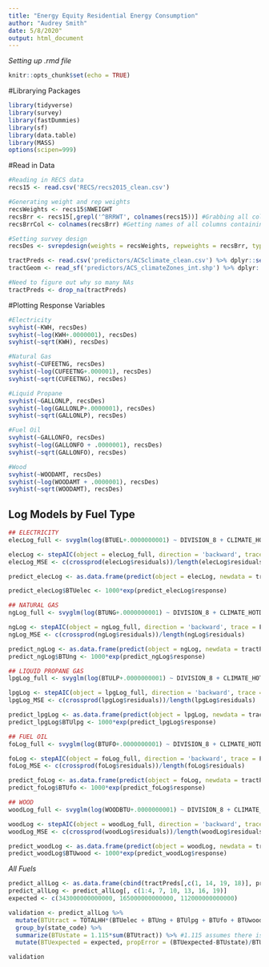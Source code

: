 ```yaml
---
title: "Energy Equity Residential Energy Consumption"
author: "Audrey Smith"
date: 5/8/2020"
output: html_document
---
```


_Setting up .rmd file_
```r
knitr::opts_chunk$set(echo = TRUE)
```

#Librarying Packages
```r
library(tidyverse)
library(survey)
library(fastDummies)
library(sf)
library(data.table)
library(MASS)
options(scipen=999)
```

#Read in Data
```r
#Reading in RECS data
recs15 <- read.csv('RECS/recs2015_clean.csv')

#Generating weight and rep weights
recsWeights <- recs15$NWEIGHT
recsBrr <- recs15[,grepl('^BRRWT', colnames(recs15))] #Grabbing all columns with Brr weights
recsBrrCol <- colnames(recsBrr) #Getting names of all columns containing Brr weights for later column selection

#Setting survey design
recsDes <- svrepdesign(weights = recsWeights, repweights = recsBrr, type = 'Fay', rho = .5, mse = TRUE, data = recs15) #Fay = resample method, Rho = weight shrinkage
```

```r
tractPreds <- read.csv('predictors/ACSclimate_clean.csv') %>% dplyr::select(-X)
tractGeom <- read_sf('predictors/ACS_climateZones_int.shp') %>% dplyr::select(GISJOIN, geometry)

#Need to figure out why so many NAs
tractPreds <- drop_na(tractPreds)
```

#Plotting Response Variables
```r
#Electricity
svyhist(~KWH, recsDes)
svyhist(~log(KWH+.0000001), recsDes)
svyhist(~sqrt(KWH), recsDes)

#Natural Gas
svyhist(~CUFEETNG, recsDes)
svyhist(~log(CUFEETNG+.000001), recsDes)
svyhist(~sqrt(CUFEETNG), recsDes)

#Liquid Propane
svyhist(~GALLONLP, recsDes)
svyhist(~log(GALLONLP+.0000001), recsDes)
svyhist(~sqrt(GALLONLP), recsDes)

#Fuel Oil
svyhist(~GALLONFO, recsDes)
svyhist(~log(GALLONFO + .0000001), recsDes)
svyhist(~sqrt(GALLONFO), recsDes)

#Wood
svyhist(~WOODAMT, recsDes)
svyhist(~log(WOODAMT + .0000001), recsDes)
svyhist(~sqrt(WOODAMT), recsDes)
```

## Log Models by Fuel Type
```r
## ELECTRICITY
elecLog_full <- svyglm(log(BTUEL+.0000000001) ~ DIVISION_8 + CLIMATE_HOTDRY + FUELHEAT_1 + FUELHEAT_2 + FUELHEAT_5 + FUELHEAT_7 + HDD65 + CDD65 + HHAGE + HHSEX_1 + NHSLDMEM + NHSLDMEMSQ + NUMCHILD + EMPLOYHH_12 + SDESCENT_1 + MONEYPY_2 + MONEYPY_3 + MONEYPY_45 + MONEYPY_678 + HOUSEHOLDER_RACE_2 + HOUSEHOLDER_RACE_3 + HOUSEHOLDER_RACE_4 + HOUSEHOLDER_RACE_5 + HOUSEHOLDER_RACE_7 + TOTROOMS + YEARMADERANGE_2 + YEARMADERANGE_3 + YEARMADERANGE_4 + YEARMADERANGE_5 + YEARMADERANGE_6 + YEARMADERANGE_7 + YEARMADERANGE_8 + TYPEHUQ_1 + TYPEHUQ_3 + TYPEHUQ_4 + TYPEHUQ_5 + ELPAY_1 + HEATHOME, family = gaussian(identity), design = recsDes)

elecLog <- stepAIC(object = elecLog_full, direction = 'backward', trace = F)
elecLog_MSE <- c(crossprod(elecLog$residuals))/length(elecLog$residuals)

predict_elecLog <- as.data.frame(predict(object = elecLog, newdata = tractPreds, type = 'response', na.action = na.include))

predict_elecLog$BTUelec <- 1000*exp(predict_elecLog$response)

## NATURAL GAS
ngLog_full <- svyglm(log(BTUNG+.0000000001) ~ DIVISION_8 + CLIMATE_HOTDRY + FUELHEAT_1 + FUELHEAT_2 + FUELHEAT_5 + FUELHEAT_7 + HDD65 + CDD65 + HHAGE + HHSEX_1 + NHSLDMEM + NHSLDMEMSQ + NUMCHILD + EMPLOYHH_12 + SDESCENT_1 + MONEYPY_2 + MONEYPY_3 + MONEYPY_45 + MONEYPY_678 + HOUSEHOLDER_RACE_2 + HOUSEHOLDER_RACE_3 + HOUSEHOLDER_RACE_4 + HOUSEHOLDER_RACE_5 + HOUSEHOLDER_RACE_7 + TOTROOMS + YEARMADERANGE_2 + YEARMADERANGE_3 + YEARMADERANGE_4 + YEARMADERANGE_5 + YEARMADERANGE_6 + YEARMADERANGE_7 + YEARMADERANGE_8 + TYPEHUQ_1 + TYPEHUQ_3 + TYPEHUQ_4 + TYPEHUQ_5 + ELPAY_1 + HEATHOME, family = gaussian(identity), design = recsDes)

ngLog <- stepAIC(object = ngLog_full, direction = 'backward', trace = F)
ngLog_MSE <- c(crossprod(ngLog$residuals))/length(ngLog$residuals)

predict_ngLog <- as.data.frame(predict(object = ngLog, newdata = tractPreds, type = 'response', na.action = na.exclude))
predict_ngLog$BTUng <- 1000*exp(predict_ngLog$response)

## LIQUID PROPANE GAS
lpgLog_full <- svyglm(log(BTULP+.0000000001) ~ DIVISION_8 + CLIMATE_HOTDRY + FUELHEAT_1 + FUELHEAT_2 + FUELHEAT_5 + FUELHEAT_7 + HDD65 + CDD65 + HHAGE + HHSEX_1 + NHSLDMEM + NHSLDMEMSQ + NUMCHILD + EMPLOYHH_12 + SDESCENT_1 + MONEYPY_2 + MONEYPY_3 + MONEYPY_45 + MONEYPY_678 + HOUSEHOLDER_RACE_2 + HOUSEHOLDER_RACE_3 + HOUSEHOLDER_RACE_4 + HOUSEHOLDER_RACE_5 + HOUSEHOLDER_RACE_7 + TOTROOMS + YEARMADERANGE_2 + YEARMADERANGE_3 + YEARMADERANGE_4 + YEARMADERANGE_5 + YEARMADERANGE_6 + YEARMADERANGE_7 + YEARMADERANGE_8 + TYPEHUQ_1 + TYPEHUQ_3 + TYPEHUQ_4 + TYPEHUQ_5 + ELPAY_1 + HEATHOME, family = gaussian(identity), design = recsDes)

lpgLog <- stepAIC(object = lpgLog_full, direction = 'backward', trace = F)
lpgLog_MSE <- c(crossprod(lpgLog$residuals))/length(lpgLog$residuals)

predict_lpgLog <- as.data.frame(predict(object = lpgLog, newdata = tractPreds, type = 'response', na.action = na.exclude))
predict_lpgLog$BTUlpg <- 1000*exp(predict_lpgLog$response)

## FUEL OIL
foLog_full <- svyglm(log(BTUFO+.0000000001) ~ DIVISION_8 + CLIMATE_HOTDRY + FUELHEAT_1 + FUELHEAT_2 + FUELHEAT_5 + FUELHEAT_7 + HDD65 + CDD65 + HHAGE + HHSEX_1 + NHSLDMEM + NHSLDMEMSQ + NUMCHILD + EMPLOYHH_12 + SDESCENT_1 + MONEYPY_2 + MONEYPY_3 + MONEYPY_45 + MONEYPY_678 + HOUSEHOLDER_RACE_2 + HOUSEHOLDER_RACE_3 + HOUSEHOLDER_RACE_4 + HOUSEHOLDER_RACE_5 + HOUSEHOLDER_RACE_7 + TOTROOMS + YEARMADERANGE_2 + YEARMADERANGE_3 + YEARMADERANGE_4 + YEARMADERANGE_5 + YEARMADERANGE_6 + YEARMADERANGE_7 + YEARMADERANGE_8 + TYPEHUQ_1 + TYPEHUQ_3 + TYPEHUQ_4 + TYPEHUQ_5 + ELPAY_1 + HEATHOME, family = gaussian(identity), design = recsDes)

foLog <- stepAIC(object = foLog_full, direction = 'backward', trace = F)
foLog_MSE <- c(crossprod(foLog$residuals))/length(foLog$residuals)

predict_foLog <- as.data.frame(predict(object = foLog, newdata = tractPreds, type = 'response', na.action = na.exclude))
predict_foLog$BTUfo <- 1000*exp(predict_foLog$response)

## WOOD
woodLog_full <- svyglm(log(WOODBTU+.0000000001) ~ DIVISION_8 + CLIMATE_HOTDRY + FUELHEAT_1 + FUELHEAT_2 + FUELHEAT_5 + FUELHEAT_7 + HDD65 + CDD65 + HHAGE + HHSEX_1 + NHSLDMEM + NHSLDMEMSQ + NUMCHILD + EMPLOYHH_12 + SDESCENT_1 + MONEYPY_2 + MONEYPY_3 + MONEYPY_45 + MONEYPY_678 + HOUSEHOLDER_RACE_2 + HOUSEHOLDER_RACE_3 + HOUSEHOLDER_RACE_4 + HOUSEHOLDER_RACE_5 + HOUSEHOLDER_RACE_7 + TOTROOMS + YEARMADERANGE_2 + YEARMADERANGE_3 + YEARMADERANGE_4 + YEARMADERANGE_5 + YEARMADERANGE_6 + YEARMADERANGE_7 + YEARMADERANGE_8 + TYPEHUQ_1 + TYPEHUQ_3 + TYPEHUQ_4 + TYPEHUQ_5 + ELPAY_1 + HEATHOME, family = gaussian(identity), design = recsDes)

woodLog <- stepAIC(object = woodLog_full, direction = 'backward', trace = F)
woodLog_MSE <- c(crossprod(woodLog$residuals))/length(woodLog$residuals)

predict_woodLog <- as.data.frame(predict(object = woodLog, newdata = tractPreds, type = 'response', na.action = na.exclude))
predict_woodLog$BTUwood <- 1000*exp(predict_woodLog$response)
```

_All Fuels_
```r
predict_allLog <- as.data.frame(cbind(tractPreds[,c(1, 14, 19, 18)], predict_elecLog, predict_ngLog, predict_lpgLog, predict_foLog, predict_woodLog))
predict_allLog <- predict_allLog[, c(1:4, 7, 10, 13, 16, 19)]
expected <- c(343000000000000, 165000000000000, 112000000000000)

validation <- predict_allLog %>%
  mutate(BTUtract = TOTALHH*(BTUelec + BTUng + BTUlpg + BTUfo + BTUwood)) %>%
  group_by(state_code) %>%
  summarize(BTUstate = 1.115*sum(BTUtract)) %>% #1.115 assumes there is no pattern to the NAs and accounts for the 11% of rows that are presently missing from pred data
  mutate(BTUexpected = expected, propError = (BTUexpected-BTUstate)/BTUexpected)

validation
```
